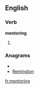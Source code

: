 ==English==
===Verb===
'''mentoring'''
# {{present participle of|[[mentor]]}}

===Anagrams===
* {{alphagram|egimnnort}}
* [[Remington#English|Remington]]

[[fr:mentoring]]